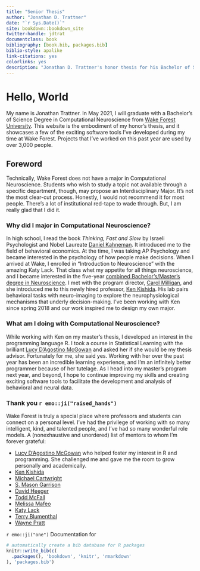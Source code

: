 ```yaml
--- 
title: "Senior Thesis"
author: "Jonathan D. Trattner"
date: "`r Sys.Date()`"
site: bookdown::bookdown_site
twitter-handle: jdtrat
documentclass: book
bibliography: [book.bib, packages.bib]
biblio-style: apalike
link-citations: yes
colorlinks: yes
description: "Jonathan D. Trattner's honor thesis for his Bachelor of Science Degree in Computational Neuroscience from Wake Forest University. Work includes "
---
```


# Hello, World {-}

My name is Jonathan Trattner. In May 2021, I will graduate with a Bachelor's of Science Degree in Computational Neuroscience from [Wake Forest University](https://wfu.edu). This website is the embodiment of my honor's thesis, and it showcases a few of the exciting software tools I've developed during my time at Wake Forest. Projects that I've worked on this past year are used by over 3,000 people. 

## Foreword

Technically, Wake Forest does not have a major in Computational Neuroscience. Students who wish to study a topic not available through a specific department, though, may propose an Interdisciplinary Major. It's not the most clear-cut process. Honestly, I would not recommend it for most people. There's a lot of institutional red-tape to wade through. But, I am really glad that I did it. 

### Why did I major in Computational Neuroscience? 

In high school, I read the book *Thinking, Fast and Slow* by Israeli Psychologist and Nobel Laureate [Daniel Kahneman](https://en.wikipedia.org/wiki/Daniel_Kahneman). It introduced me to the field of behavioral economics. At the time, I was taking AP Psychology and became interested in the psychology of how people make decisions. When I arrived at Wake, I enrolled in "Introduction to Neuroscience" with the amazing Katy Lack. That class whet my appetite for all things neuroscience, and I became interested in the five-year [combined Bachelor's/Master's degree in Neuroscience](https://school.wakehealth.edu/Education-and-Training/Graduate-Programs/Graduate-Programs-in-Neuroscience/5Year-Dual-Degree). I met with the program director, [Carol Milligan](https://school.wakehealth.edu/Faculty/M/Carol-Milligan), and she introduced me to this newly hired professor, [Ken Kishida](https://kishidalab.com). His lab pairs behavioral tasks with neuro-imaging to explore the neurophysiological mechanisms that underly decision-making. I've been working with Ken since spring 2018 and our work inspired me to design my own major. 

### What am I doing with Computational Neuroscience?

While working with Ken on my master's thesis, I developed an interest in the programming language R. I took a course in Statistical Learning with the brilliant [Lucy D'Agostino McGowan](https://www.lucymcgowan.com) and asked her if she would be my thesis advisor. Fortunately for me, she said yes. Working with her over the past year has been an incredible learning experience, and I'm an infinitely better programmer because of her tutelage. As I head into my master's program next year, and beyond, I hope to continue improving my skills and creating exciting software tools to facilitate the development and analysis of behavioral and neural data.

### Thank you `r emo::ji("raised_hands")`

Wake Forest is truly a special place where professors and students can connect on a personal level. I've had the privilege of working with so many intelligent, kind, and talented people, and I've had so many wonderful role models. A (nonexhaustive and unordered) list of mentors to whom I'm forever grateful:


* [Lucy D'Agostino McGowan](https://www.lucymcgowan.com) who helped foster my interest in R and programming. She challenged me and gave me the room to grow personally and academically. 
* [Ken Kishida]()
* [Michael Cartwright]()
* [S. Mason Garrison](https://psychology.wfu.edu/about-the-department/faculty-and-staff/mason-garrison/)
* [David Heeger]()
* [Todd McFall]()
* [Melissa Mafeo]()
* [Katy Lack]()
* [Terry Blumenthal]()
* [Wayne Pratt]()


`r emo::ji("one")` Documentation for 

```r
# automatically create a bib database for R packages
knitr::write_bib(c(
  .packages(), 'bookdown', 'knitr', 'rmarkdown'
), 'packages.bib')
```
